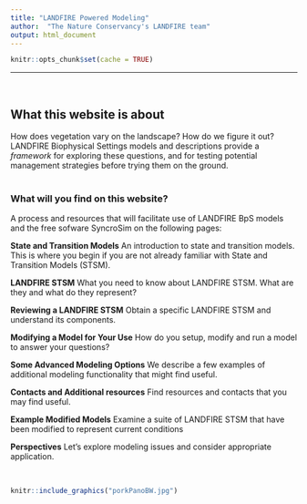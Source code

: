 ---
title: "LANDFIRE Powered Modeling"
author:  "The Nature Conservancy's LANDFIRE team"
output: html_document
---
```{r setup, include=FALSE}
knitr::opts_chunk$set(cache = TRUE)
```
----
<br>

## What this website is about
How does vegetation vary on the landscape? How do we figure it out? LANDFIRE Biophysical Settings models and descriptions provide a *framework* for exploring these questions, and for testing potential management strategies before trying them on the ground.  
<br>

### What will you find on this website?
A process and resources that will facilitate use of LANDFIRE BpS models and the free sofware SyncroSim on the following pages:

**State and Transition Models**
An introduction to state and transition models. This is where you begin if you are not already familiar with State and Transition Models (STSM).

**LANDFIRE STSM**
What you need to know about LANDFIRE STSM. What are they and what do they represent?

**Reviewing a LANDFIRE STSM**
Obtain a specific LANDFIRE STSM and understand its components.

**Modifying a Model for Your Use**
How do you setup, modify and run a model to answer your questions?

**Some Advanced Modeling Options**
We describe a few examples of additional modeling functionality that might find useful.

**Contacts and Additional resources**
Find resources and contacts that you may find useful.

**Example Modified Models**
Examine a suite of LANDFIRE STSM that have been modified to represent current conditions

**Perspectives**
Let’s explore modeling issues and consider appropriate application.



<br>






```{r, echo=FALSE, fig.height= .8}
knitr::include_graphics("porkPanoBW.jpg")
```




